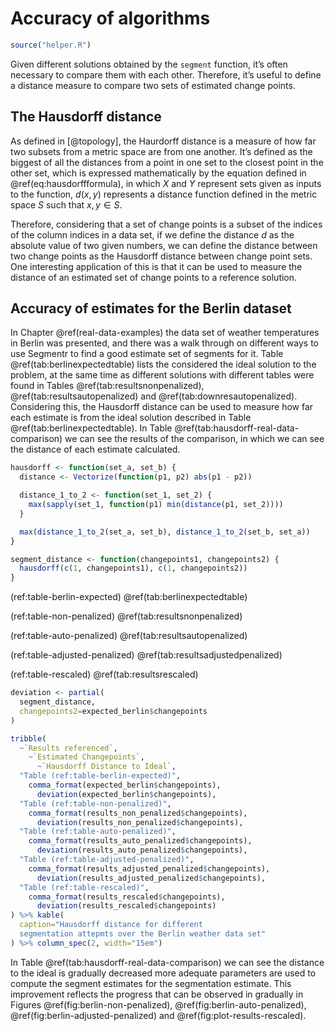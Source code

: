 # Accuracy of algorithms

```r
source("helper.R")
```

Given different solutions obtained by the `segment` function, it's often necessary to compare them with each other. Therefore, it's useful to define a distance measure to compare two sets of estimated change points.

## The Hausdorff distance

As defined in [@topology], the Haurdorff distance is a measure of
how far two subsets from a metric space are from one another. It's
defined as the biggest of all the distances from a point in one
set to the closest point in the other set, which is expressed
mathematically by the equation defined in
\@ref(eq:hausdorffformula), in which $X$ and $Y$ represent sets
given as inputs to the function, $d(x, y)$ represents a distance
function defined in the metric space $S$ such that $x, y \in S$.

\begin{equation}
d_H(X,Y) = \max\left\{\,\sup_{x \in X} \inf_{y \in Y} d(x,y)\, ,\, \sup_{y \in Y} \inf_{x \in X} d(x,y)\,\right\}
(\#eq:hausdorffformula)
\end{equation}

Therefore, considering that a set of change points is a subset of
the indices of the column indices in a data set, if we define the
distance $d$ as the absolute value of two given numbers, we can
define the distance between two change points as the Hausdorff
distance between change point sets. One interesting application
of this is that it can be used to measure the distance of
an estimated set of change points to a reference solution.

## Accuracy of estimates for the Berlin dataset

In Chapter \@ref(real-data-examples) the data set of weather temperatures in
Berlin was presented, and there was a walk through on different ways to use
Segmentr to find a good estimate set of segments for it. Table
\@ref(tab:berlinexpectedtable) lists the considered the ideal solution to the
problem, at the same time as different solutions with different tables were
found in Tables \@ref(tab:resultsnonpenalized), \@ref(tab:resultsautopenalized)
and \@ref(tab:downresautopenalized). Considering this, the
Hausdorff distance can be used to measure how far each estimate is from
the ideal solution described in Table \@ref(tab:berlinexpectedtable).
In Table \@ref(tab:hausdorff-real-data-comparison) we can see the results
of the comparison, in which we can see the distance of each estimate
calculated.


```r
hausdorff <- function(set_a, set_b) {
  distance <- Vectorize(function(p1, p2) abs(p1 - p2))

  distance_1_to_2 <- function(set_1, set_2) {
    max(sapply(set_1, function(p1) min(distance(p1, set_2))))
  }

  max(distance_1_to_2(set_a, set_b), distance_1_to_2(set_b, set_a))
}

segment_distance <- function(changepoints1, changepoints2) {
  hausdorff(c(1, changepoints1), c(1, changepoints2))
}
```

(ref:table-berlin-expected) \@ref(tab:berlinexpectedtable)

(ref:table-non-penalized) \@ref(tab:resultsnonpenalized)

(ref:table-auto-penalized) \@ref(tab:resultsautopenalized)

(ref:table-adjusted-penalized) \@ref(tab:resultsadjustedpenalized)

(ref:table-rescaled) \@ref(tab:resultsrescaled)

```r
deviation <- partial(
  segment_distance,
  changepoints2=expected_berlin$changepoints
)

tribble(
  ~`Results referenced`,
    ~`Estimated Changepoints`,
      ~`Hausdorff Distance to Ideal`,
  "Table (ref:table-berlin-expected)",
    comma_format(expected_berlin$changepoints),
      deviation(expected_berlin$changepoints),
  "Table (ref:table-non-penalized)",
    comma_format(results_non_penalized$changepoints),
      deviation(results_non_penalized$changepoints),
  "Table (ref:table-auto-penalized)",
    comma_format(results_auto_penalized$changepoints),
      deviation(results_auto_penalized$changepoints),
  "Table (ref:table-adjusted-penalized)",
    comma_format(results_adjusted_penalized$changepoints),
      deviation(results_adjusted_penalized$changepoints),
  "Table (ref:table-rescaled)",
    comma_format(results_rescaled$changepoints),
      deviation(results_rescaled$changepoints)
) %>% kable(
  caption="Hausdorff distance for different
  segmentation attepmts over the Berlin weather data set"
) %>% column_spec(2, width="15em")
```

In Table \@ref(tab:hausdorff-real-data-comparison) we can see
the distance to the ideal is gradually decreased more adequate
parameters are used to compute the segment estimates for the
segmentation estimate. This improvement reflects the progress
that can be observed in gradually in Figures \@ref(fig:berlin-non-penalized), \@ref(fig:berlin-auto-penalized), \@ref(fig:berlin-adjusted-penalized) and \@ref(fig:plot-results-rescaled).

